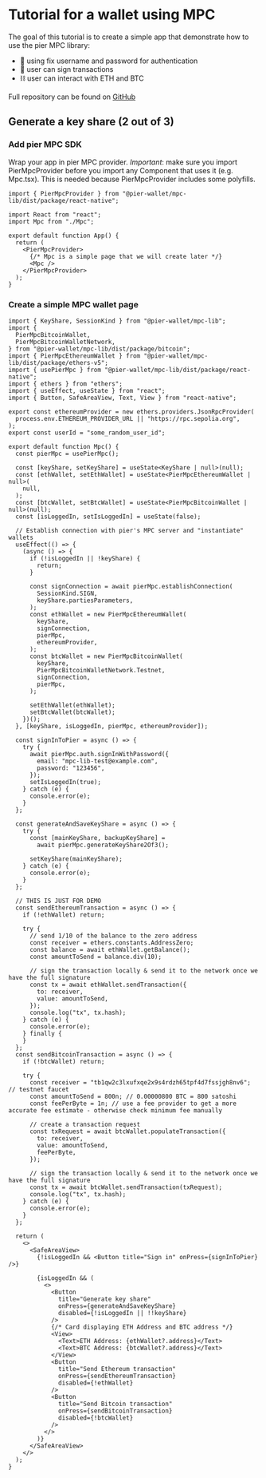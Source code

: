 # Tutorial for a wallet using MPC

The goal of this tutorial is to create a simple app that demonstrate how to use the pier MPC library:

- 🚧 using fix username and password for authentication
- 📝 user can sign transactions
- ⛓️ user can interact with ETH and BTC

Full repository can be found on [GitHub](https://github.com/pier-apps/mpc-demo-expo)

## Generate a key share (2 out of 3)

### Add pier MPC SDK

Wrap your app in pier MPC provider.
_Important_: make sure you import PierMpcProvider before you import any Component that uses it (e.g. Mpc.tsx). This is needed because PierMpcProvider includes some polyfills.

```tsx copy filename='App.tsx'
import { PierMpcProvider } from "@pier-wallet/mpc-lib/dist/package/react-native";

import React from "react";
import Mpc from "./Mpc";

export default function App() {
  return (
    <PierMpcProvider>
      {/* Mpc is a simple page that we will create later */}
      <Mpc />
    </PierMpcProvider>
  );
}
```

### Create a simple MPC wallet page

```tsx copy filename='Mpc.tsx'
import { KeyShare, SessionKind } from "@pier-wallet/mpc-lib";
import {
  PierMpcBitcoinWallet,
  PierMpcBitcoinWalletNetwork,
} from "@pier-wallet/mpc-lib/dist/package/bitcoin";
import { PierMpcEthereumWallet } from "@pier-wallet/mpc-lib/dist/package/ethers-v5";
import { usePierMpc } from "@pier-wallet/mpc-lib/dist/package/react-native";
import { ethers } from "ethers";
import { useEffect, useState } from "react";
import { Button, SafeAreaView, Text, View } from "react-native";

export const ethereumProvider = new ethers.providers.JsonRpcProvider(
  process.env.ETHEREUM_PROVIDER_URL || "https://rpc.sepolia.org",
);
export const userId = "some_random_user_id";

export default function Mpc() {
  const pierMpc = usePierMpc();

  const [keyShare, setKeyShare] = useState<KeyShare | null>(null);
  const [ethWallet, setEthWallet] = useState<PierMpcEthereumWallet | null>(
    null,
  );
  const [btcWallet, setBtcWallet] = useState<PierMpcBitcoinWallet | null>(null);
  const [isLoggedIn, setIsLoggedIn] = useState(false);

  // Establish connection with pier's MPC server and "instantiate" wallets
  useEffect(() => {
    (async () => {
      if (!isLoggedIn || !keyShare) {
        return;
      }

      const signConnection = await pierMpc.establishConnection(
        SessionKind.SIGN,
        keyShare.partiesParameters,
      );
      const ethWallet = new PierMpcEthereumWallet(
        keyShare,
        signConnection,
        pierMpc,
        ethereumProvider,
      );
      const btcWallet = new PierMpcBitcoinWallet(
        keyShare,
        PierMpcBitcoinWalletNetwork.Testnet,
        signConnection,
        pierMpc,
      );

      setEthWallet(ethWallet);
      setBtcWallet(btcWallet);
    })();
  }, [keyShare, isLoggedIn, pierMpc, ethereumProvider]);

  const signInToPier = async () => {
    try {
      await pierMpc.auth.signInWithPassword({
        email: "mpc-lib-test@example.com",
        password: "123456",
      });
      setIsLoggedIn(true);
    } catch (e) {
      console.error(e);
    }
  };

  const generateAndSaveKeyShare = async () => {
    try {
      const [mainKeyShare, backupKeyShare] =
        await pierMpc.generateKeyShare2Of3();

      setKeyShare(mainKeyShare);
    } catch (e) {
      console.error(e);
    }
  };

  // THIS IS JUST FOR DEMO
  const sendEthereumTransaction = async () => {
    if (!ethWallet) return;

    try {
      // send 1/10 of the balance to the zero address
      const receiver = ethers.constants.AddressZero;
      const balance = await ethWallet.getBalance();
      const amountToSend = balance.div(10);

      // sign the transaction locally & send it to the network once we have the full signature
      const tx = await ethWallet.sendTransaction({
        to: receiver,
        value: amountToSend,
      });
      console.log("tx", tx.hash);
    } catch (e) {
      console.error(e);
    } finally {
    }
  };
  const sendBitcoinTransaction = async () => {
    if (!btcWallet) return;

    try {
      const receiver = "tb1qw2c3lxufxqe2x9s4rdzh65tpf4d7fssjgh8nv6"; // testnet faucet
      const amountToSend = 800n; // 0.00000800 BTC = 800 satoshi
      const feePerByte = 1n; // use a fee provider to get a more accurate fee estimate - otherwise check minimum fee manually

      // create a transaction request
      const txRequest = await btcWallet.populateTransaction({
        to: receiver,
        value: amountToSend,
        feePerByte,
      });

      // sign the transaction locally & send it to the network once we have the full signature
      const tx = await btcWallet.sendTransaction(txRequest);
      console.log("tx", tx.hash);
    } catch (e) {
      console.error(e);
    }
  };

  return (
    <>
      <SafeAreaView>
        {!isLoggedIn && <Button title="Sign in" onPress={signInToPier} />}

        {isLoggedIn && (
          <>
            <Button
              title="Generate key share"
              onPress={generateAndSaveKeyShare}
              disabled={!isLoggedIn || !!keyShare}
            />
            {/* Card displaying ETH Address and BTC address */}
            <View>
              <Text>ETH Address: {ethWallet?.address}</Text>
              <Text>BTC Address: {btcWallet?.address}</Text>
            </View>
            <Button
              title="Send Ethereum transaction"
              onPress={sendEthereumTransaction}
              disabled={!ethWallet}
            />
            <Button
              title="Send Bitcoin transaction"
              onPress={sendBitcoinTransaction}
              disabled={!btcWallet}
            />
          </>
        )}
      </SafeAreaView>
    </>
  );
}
```
